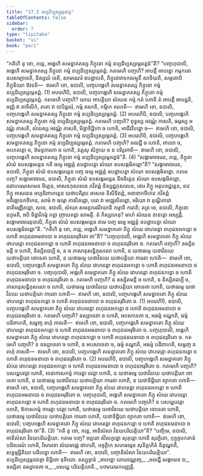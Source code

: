 ```yaml
---
title: "17.2 នប្បដិប្បស្សម្ភនវគ្គ"
tableOfContents: false
sidebar:
  order: 7
type: "tipitaka"
basket: "vi"
book: "pari"
---
```



<DynamicBreadcrumb />

<Division number="420" book="pari">

<Paragraph number="1960" book="pari">
“កតិហិ នុ ខោ, ភន្តេ, អង្គេហិ សមន្នាគតស្ស ភិក្ខុនោ កម្មំ នប្បដិប្បស្សម្ភេតព្ពន៑”តិ?
</Paragraph>

<Paragraph number="1961" book="pari">
“បញ្ចហុបាលិ, អង្គេហិ សមន្នាគតស្ស ភិក្ខុនោ កម្មំ នប្បដិប្បស្សម្ភេតព្ពំ. កតមេហិ បញ្ចហិ? អាបត្តឹ អាបន្នោ កម្មកតោ ឧបសម្បាទេតិ, និស្សយំ ទេតិ, សាមណេរំ ឧបដ្ឋាបេតិ, ភិក្ខុនោវាទកសម្មុតឹ សាទិយតិ, សម្មតោបិ ភិក្ខុនិយោ ឱវទតិ—  ឥមេហិ ខោ, ឧបាលិ, បញ្ចហង្គេហិ សមន្នាគតស្ស ភិក្ខុនោ កម្មំ នប្បដិប្បស្សម្ភេតព្ពំ. (1)
</Paragraph>

<Paragraph number="1962" book="pari">
អបរេហិបិ, ឧបាលិ, បញ្ចហង្គេហិ សមន្នាគតស្ស ភិក្ខុនោ កម្មំ នប្បដិប្បស្សម្ភេតព្ពំ. កតមេហិ បញ្ចហិ? យាយ អាបត្តិយា សំឃេន កម្មំ កតំ ហោតិ តំ អាបត្តឹ អាបជ្ជតិ, អញ្ញំ វា តាទិសិកំ, តតោ វា បាបិដ្ឋតរំ, កម្មំ គរហតិ, កម្មិកេ គរហតិ—  ឥមេហិ ខោ, ឧបាលិ, បញ្ចហង្គេហិ សមន្នាគតស្ស ភិក្ខុនោ កម្មំ នប្បដិប្បស្សម្ភេតព្ពំ. (2)
</Paragraph>

<Paragraph number="1963" book="pari">
អបរេហិបិ, ឧបាលិ, បញ្ចហង្គេហិ សមន្នាគតស្ស ភិក្ខុនោ កម្មំ នប្បដិប្បស្សម្ភេតព្ពំ. កតមេហិ បញ្ចហិ? ពុទ្ធស្ស អវណ្ណំ ភាសតិ, ធម្មស្ស អវណ្ណំ ភាសតិ, សំឃស្ស អវណ្ណំ ភាសតិ, មិច្ឆាទិដ្ឋិកោ ច ហោតិ, អាជីវវិបន្នោ ច—  ឥមេហិ ខោ, ឧបាលិ, បញ្ចហង្គេហិ សមន្នាគតស្ស ភិក្ខុនោ កម្មំ នប្បដិប្បស្សម្ភេតព្ពំ. (3)
</Paragraph>

<Paragraph number="1964" book="pari">
អបរេហិបិ, ឧបាលិ, បញ្ចហង្គេហិ សមន្នាគតស្ស ភិក្ខុនោ កម្មំ នប្បដិប្បស្សម្ភេតព្ពំ. កតមេហិ បញ្ចហិ? អលជ្ជី ច ហោតិ, ពាលោ ច, អបកតត្តោ ច, ឱមទ្ទការកោ ច ហោតិ, វត្តេសុ សិក្ខាយ ច ន បរិបូរការី—  ឥមេហិ ខោ, ឧបាលិ, បញ្ចហង្គេហិ សមន្នាគតស្ស ភិក្ខុនោ កម្មំ នប្បដិប្បស្សម្ភេតព្ពន៑”តិ. (4)
</Paragraph>

</Division>
<Division number="421" book="pari">

<Paragraph number="1965" book="pari">
“សង្គាមាវចរេន, ភន្តេ, ភិក្ខុនា សំឃំ ឧបសង្កមន្តេន កតិ ធម្មេ អជ្ឈត្តំ ឧបដ្ឋាបេត្វា សំឃោ ឧបសង្កមិតព្ពោ”តិ?
</Paragraph>

<Paragraph number="1966" book="pari">
“សង្គាមាវចរេន, ឧបាលិ, ភិក្ខុនា សំឃំ ឧបសង្កមន្តេន បញ្ច ធម្មេ អជ្ឈត្តំ ឧបដ្ឋាបេត្វា សំឃោ ឧបសង្កមិតព្ពោ. កតមេ បញ្ច? សង្គាមាវចរេន, ឧបាលិ, ភិក្ខុនា សំឃំ ឧបសង្កមន្តេន នីចចិត្តេន សំឃោ ឧបសង្កមិតព្ពោ, រជោហរណសមេន ចិត្តេន, អាសនកុសលេន ភវិតព្ពំ និស្សជ្ជកុសលេន, ថេរេ ភិក្ខូ អនុបខជ្ជន្តេន, នវេ ភិក្ខូ អាសនេន អប្បដិពាហន្តេន យថាបតិរូបេ អាសនេ និសីទិតព្ពំ, អនានាកថិកេន ភវិតព្ពំ អតិរច្ឆានកថិកេន, សាមំ វា ធម្មោ ភាសិតព្ពោ, បរោ វា អជ្ឈេសិតព្ពោ, អរិយោ វា តុណ្ហីភាវោ នាតិមញ្ញិតព្ពោ, សចេ, ឧបាលិ, សំឃោ សមគ្គករណីយានិ កម្មានិ ករោតិ; តត្រ ចេ, ឧបាលិ, ភិក្ខុនោ នក្ខមតិ, អបិ ទិដ្ឋាវិកម្មំ កត្វា ញាបេតព្ពា សាមគ្គី. តំ កិស្សហេតុ? មាហំ សំឃេន នានត្តោ អស្សន្តិ. សង្គាមាវចរេនុបាលិ, ភិក្ខុនា សំឃំ ឧបសង្កមន្តេន ឥមេ បញ្ច ធម្មេ អជ្ឈត្តំ ឧបដ្ឋាបេត្វា សំឃោ ឧបសង្កមិតព្ពោ”តិ.
</Paragraph>

</Division>
<Division number="422" book="pari">

<Paragraph number="1967" book="pari">
“កតិហិ នុ ខោ, ភន្តេ, អង្គេហិ សមន្នាគតោ ភិក្ខុ សំឃេ វោហរន្តោ ពហុជនអកន្តោ ច ហោតិ ពហុជនអមនាបោ ច ពហុជនអរុចិតោ ចា”តិ?
</Paragraph>

<Paragraph number="1968" book="pari">
“បញ្ចហុបាលិ, អង្គេហិ សមន្នាគតោ ភិក្ខុ សំឃេ វោហរន្តោ ពហុជនអកន្តោ ច ហោតិ ពហុជនអមនាបោ ច ពហុជនរុចិតោ ច. កតមេហិ បញ្ចហិ? ឧស្សិតមន្តី ច ហោតិ, និស្សិតជប្បី ច, ន ច ភាសានុសន្ធិកុសលោ ហោតិ, ន យថាធម្មេ យថាវិនយេ យថាបត្តិយា ចោទេតា ហោតិ, ន យថាធម្មេ យថាវិនយេ យថាបត្តិយា ការេតា ហោតិ—  ឥមេហិ ខោ, ឧបាលិ, បញ្ចហង្គេហិ សមន្នាគតោ ភិក្ខុ សំឃេ វោហរន្តោ ពហុជនអកន្តោ ច ហោតិ ពហុជនអមនាបោ ច ពហុជនអរុចិតោ ច. បញ្ចហុបាលិ, អង្គេហិ សមន្នាគតោ ភិក្ខុ សំឃេ វោហរន្តោ ពហុជនកន្តោ ច ហោតិ ពហុជនមនាបោ ច ពហុជនរុចិតោ ច. កតមេហិ បញ្ចហិ? ន ឧស្សិតមន្តី ច ហោតិ, ន និស្សិតជប្បី ច, ភាសានុសន្ធិកុសលោ ច ហោតិ, យថាធម្មេ យថាវិនយេ យថាបត្តិយា ចោទេតា ហោតិ, យថាធម្មេ យថាវិនយេ យថាបត្តិយា ការេតា ហោតិ—  ឥមេហិ ខោ, ឧបាលិ, បញ្ចហង្គេហិ សមន្នាគតោ ភិក្ខុ សំឃេ វោហរន្តោ ពហុជនកន្តោ ច ហោតិ ពហុជនមនាបោ ច ពហុជនរុចិតោ ច. (1)
</Paragraph>

<Paragraph number="1969" book="pari">
អបរេហិបិ, ឧបាលិ, បញ្ចហង្គេហិ សមន្នាគតោ ភិក្ខុ សំឃេ វោហរន្តោ ពហុជនអកន្តោ ច ហោតិ ពហុជនអមនាបោ ច ពហុជនអរុចិតោ ច. កតមេហិ បញ្ចហិ? ឧស្សាទេតា ច ហោតិ, អបសាទេតា ច, អធម្មំ គណ្ហាតិ, ធម្មំ បដិពាហតិ, សម្ផញ្ច ពហុំ ភាសតិ—  ឥមេហិ ខោ, ឧបាលិ, បញ្ចហង្គេហិ សមន្នាគតោ ភិក្ខុ សំឃេ វោហរន្តោ ពហុជនអកន្តោ ច ហោតិ ពហុជនអមនាបោ ច ពហុជនអរុចិតោ ច. បញ្ចហុបាលិ, អង្គេហិ សមន្នាគតោ ភិក្ខុ សំឃេ វោហរន្តោ ពហុជនកន្តោ ច ហោតិ ពហុជនមនាបោ ច ពហុជនរុចិតោ ច. កតមេហិ បញ្ចហិ? ន ឧស្សាទេតា ច ហោតិ, ន អបសាទេតា ច, ធម្មំ គណ្ហាតិ, អធម្មំ បដិពាហតិ, សម្ផញ្ច ន ពហុំ ភាសតិ—  ឥមេហិ ខោ, ឧបាលិ, បញ្ចហង្គេហិ សមន្នាគតោ ភិក្ខុ សំឃេ វោហរន្តោ ពហុជនកន្តោ ច ហោតិ ពហុជនមនាបោ ច ពហុជនរុចិតោ ច. (2)
</Paragraph>

<Paragraph number="1970" book="pari">
អបរេហិបិ, ឧបាលិ, បញ្ចហង្គេហិ សមន្នាគតោ ភិក្ខុ សំឃេ វោហរន្តោ ពហុជនអកន្តោ ច ហោតិ ពហុជនអមនាបោ ច ពហុជនអរុចិតោ ច. កតមេហិ បញ្ចហិ? បសយ្ហបវត្តា ហោតិ, អនោកាសកម្មំ ការេត្វា បវត្តា ហោតិ, ន យថាធម្មេ យថាវិនយេ យថាបត្តិយា ចោទេតា ហោតិ, ន យថាធម្មេ យថាវិនយេ យថាបត្តិយា ការេតា ហោតិ, ន យថាទិដ្ឋិយា ព្យាកតា ហោតិ—  ឥមេហិ ខោ, ឧបាលិ, បញ្ចហង្គេហិ សមន្នាគតោ ភិក្ខុ សំឃេ វោហរន្តោ ពហុជនអកន្តោ ច ហោតិ ពហុជនអមនាបោ ច ពហុជនអរុចិតោ ច. បញ្ចហុបាលិ, អង្គេហិ សមន្នាគតោ ភិក្ខុ សំឃេ វោហរន្តោ ពហុជនកន្តោ ច ហោតិ ពហុជនមនាបោ ច ពហុជនរុចិតោ ច. កតមេហិ បញ្ចហិ? ន បសយ្ហបវត្តា ហោតិ, ឱកាសកម្មំ ការេត្វា បវត្តា ហោតិ, យថាធម្មេ យថាវិនយេ យថាបត្តិយា ចោទេតា ហោតិ, យថាធម្មេ យថាវិនយេ យថាបត្តិយា ការេតា ហោតិ, យថាទិដ្ឋិយា ព្យាកតា ហោតិ—  ឥមេហិ ខោ, ឧបាលិ, បញ្ចហង្គេហិ សមន្នាគតោ ភិក្ខុ សំឃេ វោហរន្តោ ពហុជនកន្តោ ច ហោតិ ពហុជនមនាបោ ច ពហុជនរុចិតោ ចា”តិ. (3)
</Paragraph>

</Division>
<Division number="423" book="pari">

<Paragraph number="1971" book="pari">
“កតិ នុ ខោ, ភន្តេ, អានិសំសា វិនយបរិយត្តិយា”តិ?
</Paragraph>

<Paragraph number="1972" book="pari">
“បញ្ចិមេ, ឧបាលិ, អានិសំសា វិនយបរិយត្តិយា. កតមេ បញ្ច? អត្តនោ សីលក្ខន្ធោ សុគុត្តោ ហោតិ សុរក្ខិតោ, កុក្កុច្ចបកតានំ បដិសរណំ ហោតិ, វិសារទោ សំឃមជ្ឈេ វោហរតិ, បច្ចត្ថិកេ សហធម្មេន សុនិគ្គហិតំ និគ្គណ្ហាតិ, សទ្ធម្មដ្ឋិតិយា បដិបន្នោ ហោតិ—  ឥមេហិ ខោ, ឧបាលិ, បញ្ចានិសំសា វិនយបរិយត្តិយា”.

</Paragraph>
</Division>

<Paragraph number="1973" type="center" book="pari">
នប្បដិប្បស្សម្ភនវគ្គោ និដ្ឋិតោ ទុតិយោ.



</Paragraph>

<Paragraph number="1974" type="center" book="pari">
តស្សុទ្ទានំ


</Paragraph>

<Paragraph number="1975" type="verses" book="pari">
_អាបន្នោ យាយវណ្ណញ្ច,_  
_អលជ្ជី សង្គាមេន ច;_  
ឧស្សិតា ឧស្សាទេតា ច,_  
_បសយ្ហ បរិយត្តិយាតិ._  


</Paragraph>

<Paragraph number="1976" type="center" book="pari">
បឋមយមកបញ្ញត្តិ.
</Paragraph>